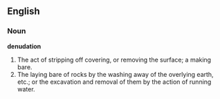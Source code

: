 ==English==

===Noun===

'''denudation'''

#The act of stripping off covering, or removing the surface; a making bare.
#The laying bare of rocks by the washing away of the overlying earth, etc.; or the excavation and removal of them by the action of running water.